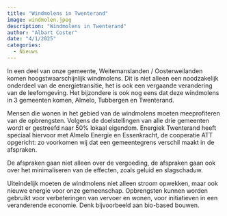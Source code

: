 ```yaml
---
title: "Windmolens in Twenterand"
image: windmolen.jpeg
description: "Windmolens in Twenterand"
author: "Albart Coster"
date: "4/1/2025"
categories:
  - Nieuws
---
```


In een deel van onze gemeente, Weitemanslanden / Oosterweilanden komen hoogstwaarschijnlijk windmolens. Dit is niet alleen een noodzakelijk onderdeel van de energietransitie, het is ook een vergaande verandering van de leefomgeving. Het bijzondere is ook nog eens dat deze windmolens in 3 gemeenten komen, Almelo, Tubbergen en Twenterand.

Mensen die wonen in het gebied van de windmolens moeten meeprofiteren van de opbrengsten. Volgens de doelstellingen van alle drie gemeenten wordt er gestreefd naar 50% lokaal eigendom. Energiek Twenterand heeft speciaal hiervoor met Almelo Energie en Essenkracht, de cooperatie ATT opgericht: zo voorkomen wij dat een gemeentegrens verschil maakt in de afspraken.

De afspraken gaan niet alleen over de vergoeding, de afspraken gaan ook over het minimaliseren van de effecten, zoals geluid en slagschaduw.

Uiteindelijk moeten de windmolens niet alleen stroom opwekken, maar ook nieuwe energie voor onze gemeenschap. Opbrengsten kunnen worden gebruikt voor verbeteringen van vervoer en wonen, voor initiatieven in een veranderende economie. Denk bijvoorbeeld aan bio-based bouwen.
